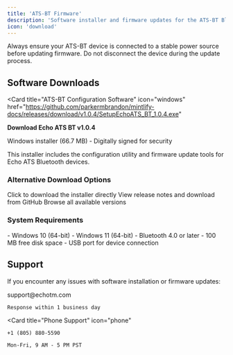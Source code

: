 ```yaml
---
title: 'ATS-BT Firmware'
description: 'Software installer and firmware updates for the ATS-BT Bluetooth Test Module'
icon: 'download'
---
```


<Warning>
Always ensure your ATS-BT device is connected to a stable power source before updating firmware. Do not disconnect the device during the update process.
</Warning>

## Software Downloads

<Card
  title="ATS-BT Configuration Software"
  icon="windows"
  href="https://github.com/parkermbrandon/mintlify-docs/releases/download/v1.0.4/SetupEchoATS_BT_1.0.4.exe"
>
  **Download Echo ATS BT v1.0.4**

  Windows installer (66.7 MB) - Digitally signed for security

  <Info>
    This installer includes the configuration utility and firmware update tools for Echo ATS Bluetooth devices.
  </Info>
</Card>

### Alternative Download Options

<Tabs>
  <Tab title="Direct Download">
    <Card
      title="SetupEchoATS_BT_1.0.4.exe"
      icon="download"
      href="https://github.com/parkermbrandon/mintlify-docs/releases/download/v1.0.4/SetupEchoATS_BT_1.0.4.exe"
    >
      Click to download the installer directly
    </Card>
  </Tab>

  <Tab title="GitHub Release Page">
    <Card
      title="View on GitHub"
      icon="github"
      href="https://github.com/parkermbrandon/mintlify-docs/releases/tag/v1.0.4"
    >
      View release notes and download from GitHub
    </Card>
  </Tab>

  <Tab title="All Versions">
    <Card
      title="All Releases"
      icon="clock-rotate-left"
      href="https://github.com/parkermbrandon/mintlify-docs/releases"
    >
      Browse all available versions
    </Card>
  </Tab>
</Tabs>

### System Requirements

<CardGroup cols={2}>
  <Card title="Operating System">
    - Windows 10 (64-bit)
    - Windows 11 (64-bit)
  </Card>

  <Card title="Hardware">
    - Bluetooth 4.0 or later
    - 100 MB free disk space
    - USB port for device connection
  </Card>
</CardGroup>

## Support

If you encounter any issues with software installation or firmware updates:

<CardGroup cols={2}>
  <Card
    title="Email Support"
    icon="envelope"
  >
    support@echotm.com

    Response within 1 business day
  </Card>

  <Card
    title="Phone Support"
    icon="phone"
  >
    +1 (805) 880-5590

    Mon-Fri, 9 AM - 5 PM PST
  </Card>
</CardGroup>
